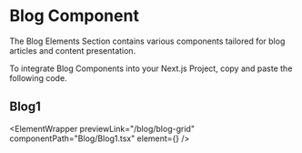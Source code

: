 
# Blog Component

The Blog Elements Section contains various components tailored for blog articles and content presentation.

To integrate Blog Components into your Next.js Project, copy and paste the following code.

## Blog1

<ElementWrapper
  previewLink="/blog/blog-grid"
  componentPath="Blog/Blog1.tsx"
  element={<Blog1 />}
/>
